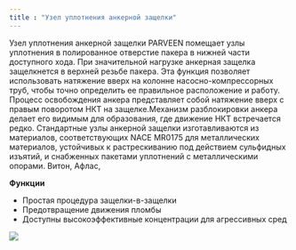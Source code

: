 ```yaml
---
title : "Узел уплотнения анкерной защелки"
---
```


Узел уплотнения анкерной защелки PARVEEN помещает узлы уплотнения в полированное отверстие пакера в нижней части доступного хода. При значительной нагрузке анкерная защелка защелкнется в верхней резьбе пакера. Эта функция позволяет использовать натяжение вверх на колонне насосно-компрессорных труб, чтобы точно определить ее правильное расположение и работу. Процесс освобождения анкера представляет собой натяжение вверх с правым поворотом НКТ на защелке.Механизм разблокировки анкера делает его видимым для образования, где движение НКТ встречается редко. Стандартные узлы анкерной защелки изготавливаются из материалов, соответствующих NACE MR0175 для металлических материалов, устойчивых к растрескиванию под действием сульфидных изъятий, и снабженных пакетами уплотнений с металлическими опорами. Витон, Афлас,

**Функции**

* Простая процедура защелки-в-защелки
* Предотвращение движения пломбы
* Доступны высокоэффективные концентрации для агрессивных сред

<img src="./anchor-latch-seal-assembly.png" />